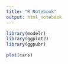 ```yaml
---
title: "R Notebook"
output: html_notebook
---
```


```r
library(modelr)
library(ggplot2)
library(ggpubr)
```




```r
plot(cars)
```


